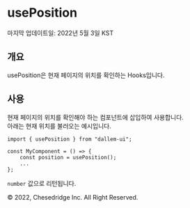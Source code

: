 
<Meta title="hooks/usePosition" />

# usePosition

마지막 업데이트일: 2022년 5월 3일 KST

## 개요

usePosition은 현재 페이지의 위치를 확인하는 Hooks입니다.

## 사용

현재 페이지의 위치를 확인해야 하는 컴포넌트에 삽입하여 사용합니다.<br/>
아래는 현재 위치를 불러오는 예시입니다.

```
import { usePosition } from "dallem-ui";

const MyComponent = () => {
    const position = usePosition();
    ...
};
```

`number` 값으로 리턴됩니다.

&copy; 2022, Chesedridge Inc. All Right Reserved.
